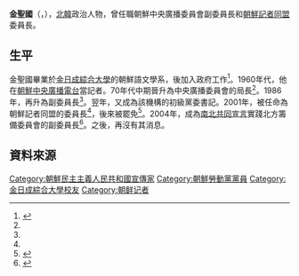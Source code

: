 {{noteTA
|G1=Country
|1=zh:北朝鮮; zh-cn:朝鲜; zh-tw:朝鮮; zh-hk:朝鮮; zh-sg:朝鲜;
}}


'''金聖國'''（{{lang-ko|김성국}}，{{bd|1930年||||}}），[[北韓|北韓]]政治人物，曾任職朝鮮中央廣播委員會副委員長和[[朝鮮記者同盟|朝鮮記者同盟]]委員長。

==生平==
金聖國畢業於[[金日成綜合大學|金日成綜合大學]]的朝鮮語文學系，後加入政府工作<ref name="cybernk">{{Cite web |url=http://www.cybernk.net/infoText/InfoHumanDetail.aspx?mc=EJ1103&hid=EJ110300227495&rightType=3&direct=1&direct=1 |title=김성국(金聖國) |accessdate=2014-03-04 |archive-date=2015-09-23 |archive-url=https://web.archive.org/web/20150923224012/http://www.cybernk.net/infoText/InfoHumanDetail.aspx?mc=EJ1103&hid=EJ110300227495&rightType=3&direct=1&direct=1 |dead-url=no }}</ref>。1960年代，他在[[朝鮮中央廣播電台|朝鮮中央廣播電台]]當記者。70年代中期晉升為中央廣播委員會的局長<ref name="cybernk"/>。1986年，再升為副委員長<ref name="cybernk"/>。翌年，又成為該機構的初級黨委書記。2001年，被任命為朝鮮記者同盟的委員長<ref name="cybernk"/>，後來被罷免<ref>{{Cite web |url=http://nk.chosun.com/bbs/list.html?table=bbs_11&idxno=4749&page=23&total=1081&sc_area=&sc_word= |title=김성국 / 조선기자동맹 중앙위원회 위원장 |accessdate=2014-03-04 |archive-date=2014-03-08 |archive-url=https://web.archive.org/web/20140308114649/http://nk.chosun.com/bbs/list.html?table=bbs_11&idxno=4749&page=23&total=1081&sc_area=&sc_word= |dead-url=no }}</ref>。2004年，成為[[南北共同宣言|南北共同宣言]]實踐北方籌備委員會的副委員長<ref name="unikorea">{{Cite web |url=http://unibook.unikorea.go.kr/?sub_num=54&state=view&idx=657&sty=T&ste=%25B1%25E8%25BC%25BA%25B1%25B9 |title=김성국 |accessdate=2014-03-04 |archive-date=2019-07-01 |archive-url=https://web.archive.org/web/20190701083033/https://unibook.unikorea.go.kr/ |dead-url=no }}</ref>。之後，再沒有其消息。

==資料來源==
{{reflist}}


[[Category:朝鮮民主主義人民共和國宣傳家|Category:朝鮮民主主義人民共和國宣傳家]]
[[Category:朝鮮勞動黨黨員|Category:朝鮮勞動黨黨員]]
[[Category:金日成綜合大學校友|Category:金日成綜合大學校友]]
[[Category:朝鲜记者|Category:朝鲜记者]]